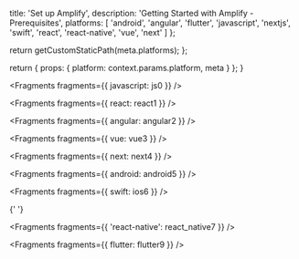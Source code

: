 
  title: 'Set up Amplify',
  description: 'Getting Started with Amplify - Prerequisites',
  platforms: [
    'android',
    'angular',
    'flutter',
    'javascript',
    'nextjs',
    'swift',
    'react',
    'react-native',
    'vue',
    'next'
  ]
};

  return getCustomStaticPath(meta.platforms);
};

  return {
    props: {
      platform: context.params.platform,
      meta
    }
  };
}


<Fragments fragments={{ javascript: js0 }} />


<Fragments fragments={{ react: react1 }} />


<Fragments fragments={{ angular: angular2 }} />


<Fragments fragments={{ vue: vue3 }} />


<Fragments fragments={{ next: next4 }} />


<Fragments fragments={{ android: android5 }} />


<Fragments fragments={{ swift: ios6 }} />


{' '}

<Fragments fragments={{ 'react-native': react_native7 }} />


<Fragments fragments={{ flutter: flutter9 }} />
